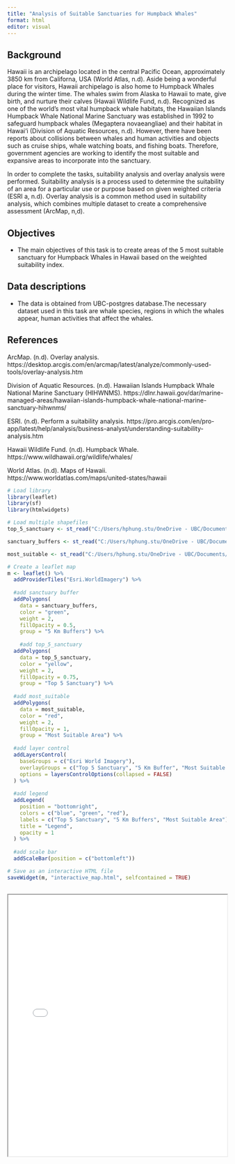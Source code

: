 ```yaml
---
title: "Analysis of Suitable Sanctuaries for Humpback Whales"
format: html
editor: visual
---
```


::: panel-tabset
## Background

Hawaii is an archipelago located in the central Pacific Ocean, approximately 3850 km from Californa, USA (World Atlas, n.d). Aside being a wonderful place for visitors, Hawaii archipelago is also home to Humpback Whales during the winter time. The whales swim from Alaska to Hawaii to mate, give birth, and nurture their calves (Hawaii Wildlife Fund, n.d). Recognized as one of the world's most vital humpback whale habitats, the Hawaiian Islands Humpback Whale National Marine Sanctuary was established in 1992 to safeguard humpback whales (Megaptera novaeangliae) and their habitat in Hawai‘i (Division of Aquatic Resources, n.d). However, there have been reports about collisions between whales and human activities and objects such as cruise ships, whale watching boats, and fishing boats. Therefore, government agencies are working to identify the most suitable and expansive areas to incorporate into the sanctuary.

In order to complete the tasks, suitability analysis and overlay analysis were performed. Suitability analysis is a process used to determine the suitability of an area for a particular use or purpose based on given weighted criteria (ESRI a, n.d). Overlay analysis is a common method used in suitability analysis, which combines multiple dataset to create a comprehensive assessment (ArcMap, n,d).

## Objectives

-   The main objectives of this task is to create areas of the 5 most suitable sanctuary for Humpback Whales in Hawaii based on the weighted suitability index.

## Data descriptions

-   The data is obtained from UBC-postgres database.The necessary dataset used in this task are whale species, regions in which the whales appear, human activities that affect the whales.

## References

ArcMap. (n.d). Overlay analysis. https://desktop.arcgis.com/en/arcmap/latest/analyze/commonly-used-tools/overlay-analysis.htm

Division of Aquatic Resources. (n.d). Hawaiian Islands Humpback Whale National Marine Sanctuary (HIHWNMS). https://dlnr.hawaii.gov/dar/marine-managed-areas/hawaiian-islands-humpback-whale-national-marine-sanctuary-hihwnms/

ESRI. (n.d). Perform a suitability analysis. https://pro.arcgis.com/en/pro-app/latest/help/analysis/business-analyst/understanding-suitability-analysis.htm

Hawaii Wildlife Fund. (n.d). Humpback Whale. https://www.wildhawaii.org/wildlife/whales/

World Atlas. (n.d). Maps of Hawaii. https://www.worldatlas.com/maps/united-states/hawaii
:::

```r
# Load library
library(leaflet)
library(sf)
library(htmlwidgets)

```

```r
# Load multiple shapefiles 
top_5_sanctuary <- st_read("C:/Users/hphung.stu/OneDrive - UBC/Documents/ArcGIS/Projects/Top_Five_Sanctuary.shp")

sanctuary_buffers <- st_read("C:/Users/hphung.stu/OneDrive - UBC/Documents/ArcGIS/Projects/Sanctuary_Buffer.shp")

most_suitable <- st_read("C:/Users/hphung.stu/OneDrive - UBC/Documents/ArcGIS/Projects/Most_Suitable.shp")

```

```r
# Create a leaflet map
m <- leaflet() %>% 
  addProviderTiles("Esri.WorldImagery") %>% 
  
  #add sanctuary buffer
  addPolygons(
    data = sanctuary_buffers,
    color = "green",
    weight = 2,
    fillOpacity = 0.5,
    group = "5 Km Buffers") %>% 
  
    #add top_5_sanctuary
  addPolygons(
    data = top_5_sanctuary,
    color = "yellow",
    weight = 2,
    fillOpacity = 0.75,
    group = "Top 5 Sanctuary") %>%
  
  #add most_suitable 
  addPolygons(
    data = most_suitable,
    color = "red",
    weight = 2,
    fillOpacity = 1,
    group = "Most Suitable Area") %>%
  
  #add layer control
  addLayersControl(
    baseGroups = c("Esri World Imagery"),
    overlayGroups = c("Top 5 Sanctuary", "5 Km Buffer", "Most Suitable Area"),
    options = layersControlOptions(collapsed = FALSE)
  ) %>%
  
  #add legend
  addLegend(
    position = "bottomright",
    colors = c("blue", "green", "red"),
    labels = c("Top 5 Sanctuary", "5 Km Buffers", "Most Suitable Area"),
    title = "Legend",
    opacity = 1
  ) %>%
  
  #add scale bar
  addScaleBar(position = c("bottomleft"))

# Save as an interactive HTML file
saveWidget(m, "interactive_map.html", selfcontained = TRUE)
  
```

::: {html}
<iframe src="interactive_map.html" width="100%" height="600px">

</iframe>
:::


